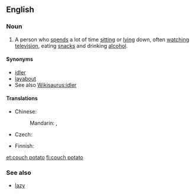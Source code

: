 ==English==
{{wikipedia}}

===Noun===
{{en-noun|sg=[[couch]] [[potato]]|couch potatoes}}

# A person who [[spend]]s a lot of time [[sitting]] or [[lying]] down, often [[watching]] [[television]], eating [[snack]]s and drinking [[alcohol]].

====Synonyms====
* [[idler]]
* [[layabout]]
* See also [[Wikisaurus:idler]]

====Translations====
{{trans-top|person who spends a lot of time sitting or lying down, often watching television and eating snacks}}
* Chinese:
*: Mandarin: {{t|zh|電視迷|sc=Hani}}, {{t|zh|电视迷|tr=diànshìmí|sc=Hani}}
* Czech: {{t+|cs|pecivál|m}}
{{trans-mid}}
* Finnish: {{t+|fi|sohvaperuna}}
{{trans-bottom}}

[[et:couch potato]]
[[fi:couch potato]]

===See also===
* [[lazy]]